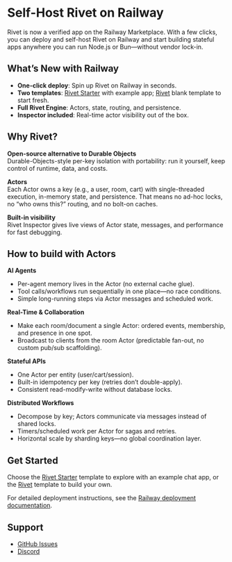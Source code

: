 
# Self-Host Rivet on Railway

Rivet is now a verified app on the Railway Marketplace. With a few clicks, you can deploy and self-host Rivet on Railway and start building stateful apps anywhere you can run Node.js or Bun—without vendor lock-in.

## What’s New with Railway

- **One-click deploy**: Spin up Rivet on Railway in seconds.  
- **Two templates**: [Rivet Starter](https://railway.com/deploy/rivet-starter) with example app; [Rivet](https://railway.com/deploy/rivet) blank template to start fresh.  
- **Full Rivet Engine**: Actors, state, routing, and persistence.  
- **Inspector included**: Real-time actor visibility out of the box.


## Why Rivet?

**Open-source alternative to Durable Objects**  
Durable-Objects-style per-key isolation with portability: run it yourself, keep control of runtime, data, and costs.

**Actors**  
Each Actor owns a key (e.g., a user, room, cart) with single-threaded execution, in-memory state, and persistence. That means no ad-hoc locks, no “who owns this?” routing, and no bolt-on caches.

**Built-in visibility**  
Rivet Inspector gives live views of Actor state, messages, and performance for fast debugging.


## How to build with Actors

**AI Agents**  
- Per-agent memory lives in the Actor (no external cache glue).  
- Tool calls/workflows run sequentially in one place—no race conditions.  
- Simple long-running steps via Actor messages and scheduled work.

**Real-Time & Collaboration**  
- Make each room/document a single Actor: ordered events, membership, and presence in one spot.  
- Broadcast to clients from the room Actor (predictable fan-out, no custom pub/sub scaffolding).  

**Stateful APIs**  
- One Actor per entity (user/cart/session).  
- Built-in idempotency per key (retries don’t double-apply).  
- Consistent read-modify-write without database locks.

**Distributed Workflows**  
- Decompose by key; Actors communicate via messages instead of shared locks.  
- Timers/scheduled work per Actor for sagas and retries.  
- Horizontal scale by sharding keys—no global coordination layer.

## Get Started

Choose the [Rivet Starter](https://railway.com/deploy/rivet-starter) template to explore with an example chat app, or the [Rivet](https://railway.com/deploy/rivet) template to build your own.

For detailed deployment instructions, see the [Railway deployment documentation](https://www.rivet.dev/docs/self-hosting/railway).

## Support

- [GitHub Issues](https://github.com/rivet-dev/engine/issues)  
- [Discord](https://rivet.dev/discord)
